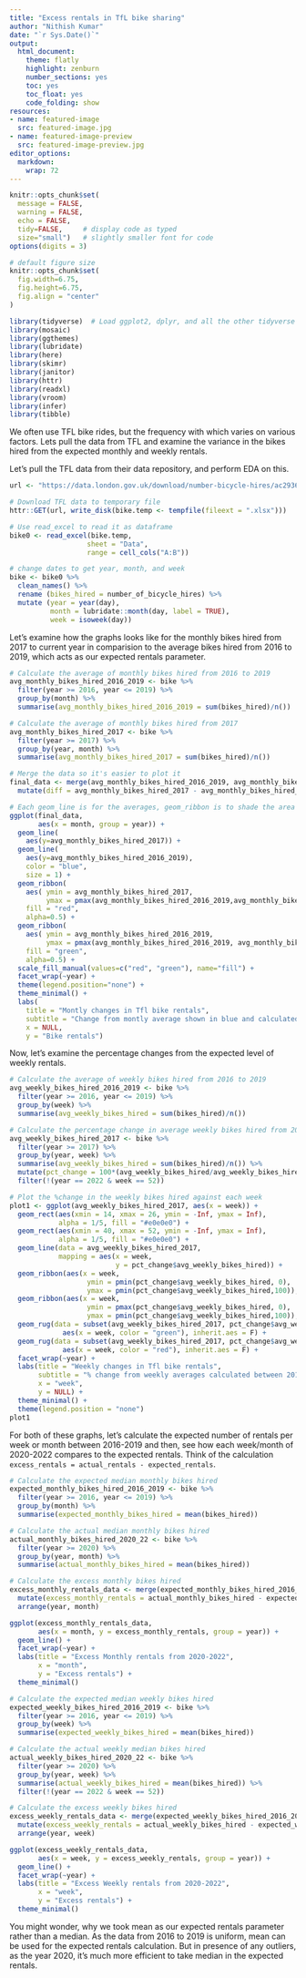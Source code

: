```yaml
---
title: "Excess rentals in TfL bike sharing"
author: "Nithish Kumar"
date: "`r Sys.Date()`"
output:
  html_document:
    theme: flatly
    highlight: zenburn
    number_sections: yes
    toc: yes
    toc_float: yes
    code_folding: show
resources:
- name: featured-image
  src: featured-image.jpg
- name: featured-image-preview
  src: featured-image-preview.jpg
editor_options: 
  markdown: 
    wrap: 72
---
```


```r
knitr::opts_chunk$set(
  message = FALSE, 
  warning = FALSE, 
  echo = FALSE,
  tidy=FALSE,     # display code as typed
  size="small")   # slightly smaller font for code
options(digits = 3)

# default figure size
knitr::opts_chunk$set(
  fig.width=6.75, 
  fig.height=6.75,
  fig.align = "center"
)
```

```r
library(tidyverse)  # Load ggplot2, dplyr, and all the other tidyverse packages
library(mosaic)
library(ggthemes)
library(lubridate)
library(here)
library(skimr)
library(janitor)
library(httr)
library(readxl)
library(vroom)
library(infer)
library(tibble)
```

We often use TFL bike rides, but the frequency with which varies on
various factors. Lets pull the data from TFL and examine the variance in
the bikes hired from the expected monthly and weekly rentals.

Let's pull the TFL data from their data repository, and perform EDA on
this.

```r
url <- "https://data.london.gov.uk/download/number-bicycle-hires/ac29363e-e0cb-47cc-a97a-e216d900a6b0/tfl-daily-cycle-hires.xlsx"

# Download TFL data to temporary file
httr::GET(url, write_disk(bike.temp <- tempfile(fileext = ".xlsx")))

# Use read_excel to read it as dataframe
bike0 <- read_excel(bike.temp,
                   sheet = "Data",
                   range = cell_cols("A:B"))

# change dates to get year, month, and week
bike <- bike0 %>% 
  clean_names() %>% 
  rename (bikes_hired = number_of_bicycle_hires) %>% 
  mutate (year = year(day),
          month = lubridate::month(day, label = TRUE),
          week = isoweek(day))
```

Let's examine how the graphs looks like for the monthly bikes hired from
2017 to current year in comparision to the average bikes hired from 2016
to 2019, which acts as our expected rentals parameter.

```r

# Calculate the average of monthly bikes hired from 2016 to 2019
avg_monthly_bikes_hired_2016_2019 <- bike %>% 
  filter(year >= 2016, year <= 2019) %>% 
  group_by(month) %>% 
  summarise(avg_monthly_bikes_hired_2016_2019 = sum(bikes_hired)/n())

# Calculate the average of monthly bikes hired from 2017
avg_monthly_bikes_hired_2017 <- bike %>% 
  filter(year >= 2017) %>% 
  group_by(year, month) %>% 
  summarise(avg_monthly_bikes_hired_2017 = sum(bikes_hired)/n())

# Merge the data so it's easier to plot it
final_data <- merge(avg_monthly_bikes_hired_2016_2019, avg_monthly_bikes_hired_2017, by = "month") %>% 
  mutate(diff = avg_monthly_bikes_hired_2017 - avg_monthly_bikes_hired_2016_2019)

# Each geom_line is for the averages, geom_ribbon is to shade the area enclosed between these lines.
ggplot(final_data, 
       aes(x = month, group = year)) +
  geom_line(
    aes(y=avg_monthly_bikes_hired_2017)) +
  geom_line(
    aes(y=avg_monthly_bikes_hired_2016_2019), 
    color = "blue", 
    size = 1) + 
  geom_ribbon(
    aes( ymin = avg_monthly_bikes_hired_2017,
         ymax = pmax(avg_monthly_bikes_hired_2016_2019,avg_monthly_bikes_hired_2017)),
    fill = "red",
    alpha=0.5) +
  geom_ribbon(
    aes( ymin = avg_monthly_bikes_hired_2016_2019,
         ymax = pmax(avg_monthly_bikes_hired_2016_2019, avg_monthly_bikes_hired_2017)), 
    fill = "green", 
    alpha=0.5) +
  scale_fill_manual(values=c("red", "green"), name="fill") +
  facet_wrap(~year) +
  theme(legend.position="none") + 
  theme_minimal() +
  labs(
    title = "Montly changes in Tfl bike rentals",
    subtitle = "Change from montly average shown in blue and calculated between 2016-2019",
    x = NULL,
    y = "Bike rentals")
```

Now, let's examine the percentage changes from the expected level of
weekly rentals.

```r
# Calculate the average of weekly bikes hired from 2016 to 2019
avg_weekly_bikes_hired_2016_2019 <- bike %>% 
  filter(year >= 2016, year <= 2019) %>% 
  group_by(week) %>% 
  summarise(avg_weekly_bikes_hired = sum(bikes_hired)/n())

# Calculate the percentage change in average weekly bikes hired from 2017 and clean the data by removing the 52nd week of 2022 data
avg_weekly_bikes_hired_2017 <- bike %>% 
  filter(year >= 2017) %>% 
  group_by(year, week) %>% 
  summarise(avg_weekly_bikes_hired = sum(bikes_hired)/n()) %>% 
  mutate(pct_change = 100*(avg_weekly_bikes_hired/avg_weekly_bikes_hired_2016_2019[week, 2] - 1)) %>% 
  filter(!(year == 2022 & week == 52))

# Plot the %change in the weekly bikes hired against each week
plot1 <- ggplot(avg_weekly_bikes_hired_2017, aes(x = week)) +
  geom_rect(aes(xmin = 14, xmax = 26, ymin = -Inf, ymax = Inf),
            alpha = 1/5, fill = "#e0e0e0") +
  geom_rect(aes(xmin = 40, xmax = 52, ymin = -Inf, ymax = Inf),
            alpha = 1/5, fill = "#e0e0e0") +
  geom_line(data = avg_weekly_bikes_hired_2017,
            mapping = aes(x = week,
                          y = pct_change$avg_weekly_bikes_hired)) +
  geom_ribbon(aes(x = week, 
                   ymin = pmin(pct_change$avg_weekly_bikes_hired, 0), 
                   ymax = pmin(pct_change$avg_weekly_bikes_hired,100)), fill = "green") +
  geom_ribbon(aes(x = week, 
                   ymin = pmax(pct_change$avg_weekly_bikes_hired, 0), 
                   ymax = pmin(pct_change$avg_weekly_bikes_hired,100)), fill = "red") +
  geom_rug(data = subset(avg_weekly_bikes_hired_2017, pct_change$avg_weekly_bikes_hired <= 0),
             aes(x = week, color = "green"), inherit.aes = F) +
  geom_rug(data = subset(avg_weekly_bikes_hired_2017, pct_change$avg_weekly_bikes_hired > 0),
             aes(x = week, color = "red"), inherit.aes = F) +
  facet_wrap(~year) +
  labs(title = "Weekly changes in Tfl bike rentals",
       subtitle = "% change from weekly averages calculated between 2016-2019",
       x = "week",
       y = NULL) +
  theme_minimal() +
  theme(legend.position = "none")
plot1
```

For both of these graphs, let's calculate the expected number of rentals
per week or month between 2016-2019 and then, see how each week/month of
2020-2022 compares to the expected rentals. Think of the calculation
`excess_rentals = actual_rentals - expected_rentals`.

```r
# Calculate the expected median monthly bikes hired
expected_monthly_bikes_hired_2016_2019 <- bike %>% 
  filter(year >= 2016, year <= 2019) %>% 
  group_by(month) %>% 
  summarise(expected_monthly_bikes_hired = mean(bikes_hired))

# Calculate the actual median monthly bikes hired
actual_monthly_bikes_hired_2020_22 <- bike %>% 
  filter(year >= 2020) %>% 
  group_by(year, month) %>% 
  summarise(actual_monthly_bikes_hired = mean(bikes_hired))

# Calculate the excess monthly bikes hired
excess_monthly_rentals_data <- merge(expected_monthly_bikes_hired_2016_2019, actual_monthly_bikes_hired_2020_22, by = "month") %>% 
  mutate(excess_monthly_rentals = actual_monthly_bikes_hired - expected_monthly_bikes_hired) %>% 
  arrange(year, month)

ggplot(excess_monthly_rentals_data, 
       aes(x = month, y = excess_monthly_rentals, group = year)) + 
  geom_line() + 
  facet_wrap(~year) + 
  labs(title = "Excess Monthly rentals from 2020-2022",
       x = "month",
       y = "Excess rentals") +
  theme_minimal()
```

```r
# Calculate the expected median weekly bikes hired
expected_weekly_bikes_hired_2016_2019 <- bike %>% 
  filter(year >= 2016, year <= 2019) %>% 
  group_by(week) %>% 
  summarise(expected_weekly_bikes_hired = mean(bikes_hired))

# Calculate the actual weekly median bikes hired
actual_weekly_bikes_hired_2020_22 <- bike %>% 
  filter(year >= 2020) %>% 
  group_by(year, week) %>% 
  summarise(actual_weekly_bikes_hired = mean(bikes_hired)) %>%
  filter(!(year == 2022 & week == 52))

# Calculate the excess weekly bikes hired
excess_weekly_rentals_data <- merge(expected_weekly_bikes_hired_2016_2019, actual_weekly_bikes_hired_2020_22, by = "week") %>% 
  mutate(excess_weekly_rentals = actual_weekly_bikes_hired - expected_weekly_bikes_hired) %>% 
  arrange(year, week)

ggplot(excess_weekly_rentals_data, 
       aes(x = week, y = excess_weekly_rentals, group = year)) + 
  geom_line() + 
  facet_wrap(~year) + 
  labs(title = "Excess Weekly rentals from 2020-2022",
       x = "week",
       y = "Excess rentals") +
  theme_minimal()

```

You might wonder, why we took mean as our expected rentals parameter
rather than a median. As the data from 2016 to 2019 is uniform, mean can
be used for the expected rentals calculation. But in presence of any
outliers, as the year 2020, it's much more efficient to take median in
the expected rentals.
